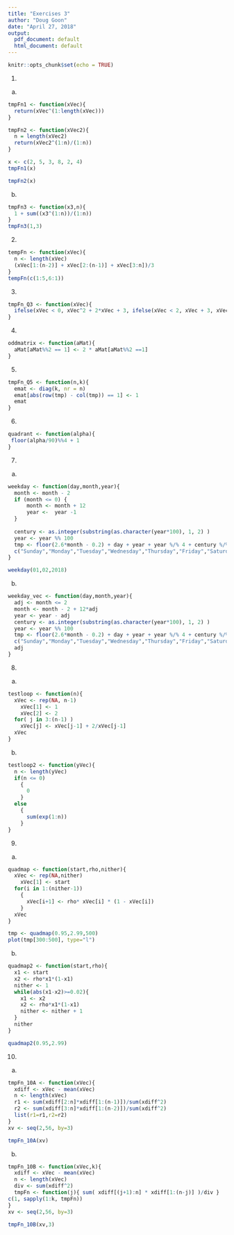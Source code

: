 ---
title: "Exercises 3"
author: "Doug Goon"
date: "April 27, 2018"
output:
  pdf_document: default
  html_document: default
---

```{r setup, include=FALSE}
knitr::opts_chunk$set(echo = TRUE)
```

1.
(a)
```{r}
tmpFn1 <- function(xVec){
  return(xVec^(1:length(xVec)))
}

tmpFn2 <- function(xVec2){
  n = length(xVec2)
  return(xVec2^(1:n)/(1:n))
}
```

```{r}
x <- c(2, 5, 3, 8, 2, 4)
tmpFn1(x)
```
```{r}
tmpFn2(x)
```

(b)
```{r}
tmpFn3 <- function(x3,n){
  1 + sum((x3^(1:n))/(1:n))
}
tmpFn3(1,3)
```

2.
```{r}
tempFn <- function(xVec){
  n <- length(xVec)
  (xVec[1:(n-2)] + xVec[2:(n-1)] + xVec[3:n])/3
}
tempFn(c(1:5,6:1))
```

3. 
```{r}
tmpFn_Q3 <- function(xVec){
  ifelse(xVec < 0, xVec^2 + 2*xVec + 3, ifelse(xVec < 2, xVec + 3, xVec^2 + 4*xVec - 7))
}
```

4.
```{r}
oddmatrix <- function(aMat){
  aMat[aMat%%2 == 1] <- 2 * aMat[aMat%%2 ==1]
}
```

5.
```{r}
tmpFn_Q5 <- function(n,k){
  emat <- diag(k, nr = n)
  emat[abs(row(tmp) - col(tmp)) == 1] <- 1
  emat
}
```

6.
```{r}
quadrant <- function(alpha){
 floor(alpha/90)%%4 + 1
}
```

7.
(a)
```{r}
weekday <- function(day,month,year){
  month <- month - 2
  if (month <= 0) {
      month <- month + 12
      year <-  year -1
  }
  
  century <- as.integer(substring(as.character(year*100), 1, 2) )
  year <- year %% 100
  tmp <- floor(2.6*month - 0.2) + day + year + year %/% 4 + century %/% 4 - 2 * century
  c("Sunday","Monday","Tuesday","Wednesday","Thursday","Friday","Saturday")[1+tmp%%7]
}

weekday(01,02,2018)
```

(b)
```{r}
weekday_vec <- function(day,month,year){
  adj <- month <= 2 
  month <- month - 2 + 12*adj
  year <- year - adj
  century <- as.integer(substring(as.character(year*100), 1, 2) )
  year <- year %% 100
  tmp <- floor(2.6*month - 0.2) + day + year + year %/% 4 + century %/% 4 - 2 * century
  c("Sunday","Monday","Tuesday","Wednesday","Thursday","Friday","Saturday")[1+tmp%%7]
  adj
}
```

8.
(a)
```{r}
testloop <- function(n){
  xVec <- rep(NA, n-1)
    xVec[1] <- 1
    xVec[2] <- 2
  for( j in 3:(n-1) )
    xVec[j] <- xVec[j-1] + 2/xVec[j-1]
  xVec
}
```

(b)
```{r}
testloop2 <- function(yVec){
  n <- length(yVec)
  if(n <= 0)
    {
      0
    } 
  else
    {
      sum(exp(1:n))
    }
}
```

9.
(a)
```{r}
quadmap <- function(start,rho,nither){
  xVec <- rep(NA,nither)
    xVec[1] <- start
  for(i in 1:(nither-1))
    {
      xVec[i+1] <- rho* xVec[i] * (1 - xVec[i])
    }  
  xVec
}

tmp <- quadmap(0.95,2.99,500)
plot(tmp[300:500], type="l")
```

(b)
```{r}
quadmap2 <- function(start,rho){
  x1 <- start
  x2 <- rho*x1*(1-x1)
  nither <- 1
  while(abs(x1-x2)>=0.02){
    x1 <- x2
    x2 <- rho*x1*(1-x1)
    nither <- nither + 1
  }
  nither
}

quadmap2(0.95,2.99)
```

10.
(a)
```{r}
tmpFn_10A <- function(xVec){
  xdiff <- xVec - mean(xVec)
  n <- length(xVec)
  r1 <- sum(xdiff[2:n]*xdiff[1:(n-1)])/sum(xdiff^2)
  r2 <- sum(xdiff[3:n]*xdiff[1:(n-2)])/sum(xdiff^2)
  list(r1=r1,r2=r2)
}
xv <- seq(2,56, by=3)

tmpFn_10A(xv)
```

(b)
```{r}
tmpFn_10B <- function(xVec,k){
  xdiff <- xVec - mean(xVec)
  n <- length(xVec)
  div <- sum(xdiff^2)
  tmpFn <- function(j){ sum( xdiff[(j+1):n] * xdiff[1:(n-j)] )/div }
c(1, sapply(1:k, tmpFn))
}
xv <- seq(2,56, by=3)

tmpFn_10B(xv,3)
```





